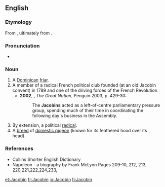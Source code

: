 ==English==
{{wikipedia}}
===Etymology===
From {{etyl|frm|en}} {{term|Jacobin|lang=fr}}, ultimately from {{etyl|la|en}} {{term|Jacobus|Jacōbus|Jacob|lang=la}}.

===Pronunciation===
*{{a|UK}} {{IPA|/ˈdʒakəbɪn/}}

===Noun===
{{en-noun}}

# A [[Dominican]] [[friar]].
# A member of a radical French political club founded (at an old Jacobin convent) in 1789 and one of the driving forces of the French Revolution.
#*'''2002''', {{w|Colin Jones (historian)|Colin Jones}}, ''The Great Nation'', Penguin 2003, p. 429-30:
#*:The '''Jacobins''' acted as a left-of-centre parliamentary pressure group, spending much of their time in coordinating the following day's business in the Assembly.
# By extension, a political [[radical]].
# A [[breed]] of [[domestic pigeon]] (known for its feathered hood over its head).

===References===
*Collins Shorter English Dictionary
*Napoleon - a biography by Frank McLynn Pages 209-10, 212, 213, 220,221,222,224,233,

[[et:Jacobin]]
[[fr:Jacobin]]
[[io:Jacobin]]
[[fi:Jacobin]]
